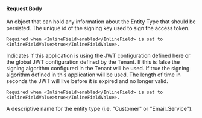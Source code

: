 
#### Request Body

<APIBlock>
  <APIField name="entityType.data" type="Object" optional>
    An object that can hold any information about the Entity Type that should be persisted.
  </APIField>
  <APIField name="entityType.jwtConfiguration.accessTokenKeyId" type="UUID" optional>
    The unique id of the signing key used to sign the access token.

    Required when <InlineField>enabled</InlineField> is set to <InlineFieldValue>true</InlineFieldValue>.
  </APIField>
  <APIField name="entityType.jwtConfiguration.enabled" type="Boolean" optional defaults="false">
    Indicates if this application is using the JWT configuration defined here or the global JWT configuration defined by the Tenant. If this is <InlineFieldValue>false</InlineFieldValue> the signing algorithm configured in the Tenant will be used. If <InlineFieldValue>true</InlineFieldValue> the signing algorithm defined in this application will be used.
  </APIField>
  <APIField name="entityType.jwtConfiguration.timeToLiveInSeconds" type="Integer" optional>
    The length of time in seconds the JWT will live before it is expired and no longer valid.

    Required when <InlineField>enabled</InlineField> is set to <InlineFieldValue>true</InlineFieldValue>.
  </APIField>
  <APIField name="entityType.name" type="String" required>
    A descriptive name for the entity type (i.e. "Customer" or "Email_Service").
  </APIField>
</APIBlock>

<JSON title="Example Request JSON" src="entity-types/request.json" />
